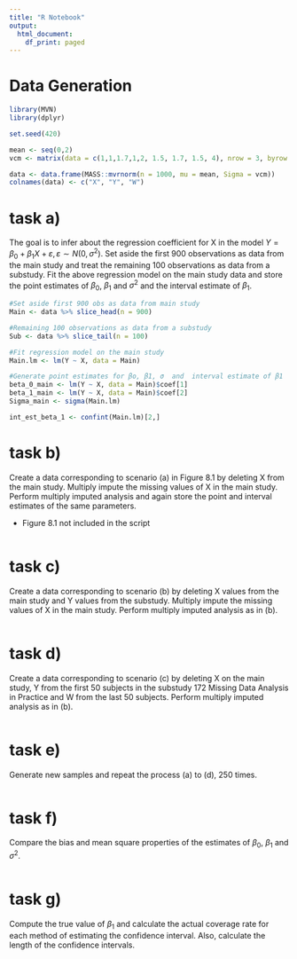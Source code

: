 ```yaml
---
title: "R Notebook"
output:
  html_document:
    df_print: paged
---
```


# Data Generation

```r
library(MVN) 
library(dplyr)

set.seed(420)

mean <- seq(0,2)
vcm <- matrix(data = c(1,1,1.7,1,2, 1.5, 1.7, 1.5, 4), nrow = 3, byrow = T)

data <- data.frame(MASS::mvrnorm(n = 1000, mu = mean, Sigma = vcm))
colnames(data) <- c("X", "Y", "W")
```


# task a)

The goal is to infer about the regression coefficient for X in the model $Y = \beta_0 + \beta_1X + \varepsilon , \varepsilon \sim N(0, \sigma^2)$. Set aside the first 900 observations as data from the main study and treat the remaining 100 observations as data from a substudy. Fit the above regression model on the main study data and store the point estimates of $\beta_0$, $\beta_1$ and $\sigma^2$ and the interval estimate of $\beta_1$.

```r
#Set aside first 900 obs as data from main study
Main <- data %>% slice_head(n = 900)

#Remaining 100 observations as data from a substudy
Sub <- data %>% slice_tail(n = 100)

#Fit regression model on the main study 
Main.lm <- lm(Y ~ X, data = Main)

#Generate point estimates for βo, β1, σ  and  interval estimate of β1
beta_0_main <- lm(Y ~ X, data = Main)$coef[1]
beta_1_main <- lm(Y ~ X, data = Main)$coef[2]
Sigma_main <- sigma(Main.lm)

int_est_beta_1 <- confint(Main.lm)[2,]
```


# task b)

Create a data corresponding to scenario (a) in Figure 8.1 by deleting X from the main study. Multiply impute the missing values of X in the main study. Perform multiply imputed analysis and again store the point and interval estimates of the same parameters.

* Figure 8.1 not included in the script

```r

```

# task c)

Create a data corresponding to scenario (b) by deleting X values from the main study and Y values from the substudy. Multiply impute the missing values of X in the main study. Perform multiply imputed analysis as in (b).

```r

```


# task d)

Create a data corresponding to scenario (c) by deleting X on the main study, Y from the first 50 subjects in the substudy 172 Missing Data Analysis in Practice
and W from the last 50 subjects. Perform multiply imputed analysis as in (b).

```r

```


# task e)

Generate new samples and repeat the process (a) to (d), 250 times.

```r

```


# task f)

Compare the bias and mean square properties of the estimates of $\beta_0$, $\beta_1$ and $\sigma^2$.

```r

```


# task g)

Compute the true value of $\beta_1$ and calculate the actual coverage rate for each method of estimating the confidence interval. Also, calculate the length of the confidence intervals.

```r

```

